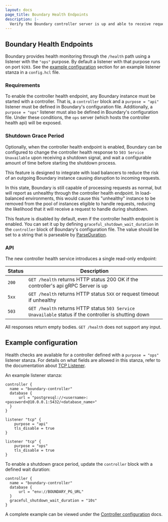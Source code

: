 ```yaml
---
layout: docs
page_title: Boundary Health Endpoints
description: |-
  Verify the Boundary controller server is up and able to receive requests
---
```


## Boundary Health Endpoints

Boundary provides health monitoring through the `/health` path using a listener
with the `"ops"` purpose. By default a listener with that purpose runs on port
`9203`. See the [example configuration](#example-configuration) section for an
example listener stanza in a `config.hcl` file.

### Requirements

To enable the controller health endpoint, any Boundary instance must be
started with a controller. That is, a `controller` block and a `purpose = "api"`
listener must be defined in Boundary's configuration file. Additionally, a
`purpose = "ops"` listener must also be defined in Boundary's configuration
file. Under these conditions, the `ops` server (which hosts the controller health
api) will be exposed.

### Shutdown Grace Period

Optionally, when the controller health endpoint is enabled, Boundary can be
configured to change the controller health response to `503 Service Unavailable`
upon receiving a shutdown signal, and wait a configurable amount of time before
starting the shutdown process.
 
This feature is designed to integrate with load balancers to reduce the risk of
an outgoing Boundary instance causing disruption to incoming requests.
 
In this state, Boundary is still capable of processing requests as normal, but
will report as unhealthy through the controller health endpoint. In
load-balanced environments, this would cause this "unhealthy" instance to be
removed from the pool of instances eligible to handle requests, reducing the
likelihood that it will receive a request to handle during shutdown.
 
This feature is disabled by default, even if the controller health endpoint is
enabled. You can set it up by defining `graceful_shutdown_wait_duration` in the
`controller` block of Boundary's configuration file. The value should be set to
a string that is parseable by
[ParseDuration](https://pkg.go.dev/time#ParseDuration).

### API

The new controller health service introduces a single read-only endpoint:

| Status        | Description                                                    |
|--------------|----------------------------------------------------------------|
| `200`        | `GET /health` returns HTTP status 200 OK if the controller's api gRPC Server is up |
| `5xx`        | `GET /health` returns HTTP status `5XX` or request timeout if unhealthy |
| `503`        | `GET /health` returns HTTP status `503 Service Unavailable` status if the controller is shutting down |

All responses return empty bodies. `GET /health` does not support any input.

## Example configuration 

Health checks are available for a controller defined with a `purpose = "ops"`
listener stanza. For details on what fields are allowed in this stanza, refer to
the documentation about [TCP Listener](/docs/configuration/listener/tcp).

An example listener stanza:

```hcl
controller {
  name = "boundary-controller"
  database {
      url = "postgresql://<username>:<password>@10.0.0.1:5432/<database_name>"
  }
}

listener "tcp" {
	purpose = "api"
	tls_disable = true
}

listener "tcp" {
	purpose = "ops"
	tls_disable = true
}
```

To enable a shutdown grace period, update the `controller` block with a defined
wait duration:

```hcl
controller {
  name = "boundary-controller"
  database {
      url = "env://BOUNDARY_PG_URL"
  }
  graceful_shutdown_wait_duration = "10s"
}
```

A complete example can be viewed under the [Controller
configuration](/docs/configuration/controller#complete-configuration-example)
docs.